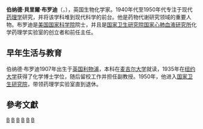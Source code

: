 {{expand|time=2014-07-15T08:24:06+00:00}}
{{Refimprove|time=2021-04-15T16:44:07+00:00}} 
{{Infobox scientist
|name= Bernard Beryl Brodie
|birth_date= {{birth date|1907|8|7}}
|birth_place= [[英国|英国]][[默西塞德郡|默西塞德郡]][[利物浦|利物浦]]
|death_date= {{death date and age|1989|2|28|1907|8|7}}
|death_place= [[美国|美国]][[弗吉尼亚州|弗吉尼亚州]][[夏律第鎮|夏律第鎮]]<ref>{{Cite news| last = Narvaez| first = Alfonso A.| title = Bernard B. Brodie, 81, a Pioneer In Drug Therapy Research, Dies| newspaper = The New York Times| pages = B16| date = March 2, 1989| url = https://www.nytimes.com/1989/03/02/obituaries/bernard-b-brodie-81-a-pioneer-in-drug-therapy-research-dies.html| access-date = 2021-04-16| archive-date = 2021-04-16| archive-url = https://web.archive.org/web/20210416161722/https://www.nytimes.com/1989/03/02/obituaries/bernard-b-brodie-81-a-pioneer-in-drug-therapy-research-dies.html| dead-url = no}}</ref>
|nationality= {{UK}}
|fields= [[药理学|药理学]]
|workplaces= [[纽约大学|纽约大学]] 1935-1950<br>[[國立衛生研究院_(美國)|国家卫生研究院]] 1950-1970<br>[[罗氏|罗氏]]公司<br>[[宾夕法尼亚州立大学|宾夕法尼亚州立大学]]
|alma_mater= [[麦吉尔大学|麦吉尔大学]]<br>[[纽约大学|纽约大学]]
|awards=健康、教育和福利部杰出服务奖（1958年）<br>托尔曼奖（1963年）<br>[[美国国家科学院|美国国家科学院]]院士（1966年）<br>[[拉斯克基础医学研究奖|拉斯克基础医学研究奖]]（1967年）<br>[[国家科学奖章|国家科学奖章]]（1968年）}}
'''伯纳德·貝里爾·布罗迪'''（{{lang-en|Bernard Beryl Brodie}}，{{bd|1907年|8月7日|1989年|2月28日}}），英国生物化学家。1940年代至1950年代专注于现代[[药理学|药理学]]研究，并将该学科堆到现代科学的前台。他是药物代谢研究领域的重要人物。布罗迪是[[美国国家科学院|美国国家科学院]]院士，并且是[[國立衛生研究院_(美國)|国家卫生研究院]][[国家心肺血液研究所|国家心肺血液研究所]]化学药理学实验室的创立者和前任主任。

==早年生活与教育==
伯纳德·布罗迪1907年出生于[[英国|英国]][[利物浦|利物浦]]，本科在[[麦吉尔大学|麦吉尔大学]]就读，1935年在[[纽约大学|纽约大学]]获得了化学博士学位，随后留校工作并担任副教授。1950年，他进入[[國立衛生研究院_(美國)|国家卫生研究院]]，带领药理学实验室直到退休。

==參考文獻==
{{Reflist}}

{{Winners of the National Medal of Science|biological}}
{{阿尔伯特·拉斯克基础医学研究奖获得者}}

[[Category:英國生物化學家|B]]
[[Category:美国国家科学院院士|B]]
[[Category:紐約大學校友|B]]
[[Category:麥吉爾大學校友|B]]
[[Category:拉斯克基礎醫學研究獎得主|B]]
[[Category:美国国家科学奖获奖者|B]]